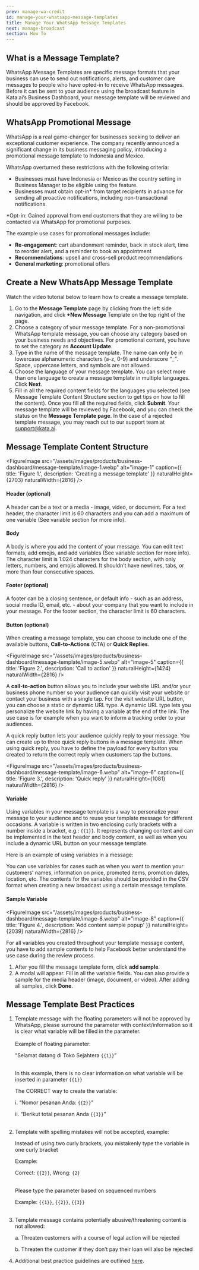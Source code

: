```yaml
---
prev: manage-wa-credit
id: manage-your-whatsapp-message-templates
title: Manage Your WhatsApp Message Templates
next: manage-broadcast
section: How To
---
```


## What is a Message Template?

WhatsApp Message Templates are specific message formats that your business can use to send out notifications, alerts, and customer care messages to people who have opted-in to receive WhatsApp messages. Before it can be sent to your audience using the broadcast feature in Kata.ai’s Business Dashboard, your message template will be reviewed and should be approved by Facebook.

## WhatsApp Promotional Message

WhatsApp is a real game-changer for businesses seeking to deliver an exceptional customer experience. The company recently announced a significant change in its business messaging policy, introducing a promotional message template to Indonesia and Mexico.

WhatsApp overturned these restrictions with the following criteria:

- Businesses must have Indonesia or Mexico as the country setting in Business Manager to be eligible using the feature.
- Businesses must obtain opt-in\* from target recipients in advance for sending all proactive notifications, including non-transactional notifications.

\*Opt-in: Gained approval from end customers that they are willing to be contacted via WhatsApp for promotional purposes.

The example use cases for promotional messages include:

- **Re-engagement**: cart abandonment reminder, back in stock alert, time to reorder alert, and a reminder to book an appointment
- **Recommendations**: upsell and cross-sell product recommendations
- **General marketing**: promotional offers

## Create a New WhatsApp Message Template

Watch the video tutorial below to learn how to create a message template.

<YoutubeEmbedWrapper>
  <YoutubeEmbed id="fXY57qj5tlk" params="v=fXY57qj5tlk" title="Manage Your WhatsApp Message Templates" />
</YoutubeEmbedWrapper>

1. Go to the **Message Template** page by clicking from the left side navigation, and click **+New Message** Template on the top right of the page.
2. Choose a category of your message template. For a non-promotional WhatsApp template message, you can choose any category based on your business needs and objectives. For promotional content, you have to set the category as **Account Update**.
3. Type in the name of the message template. The name can only be in lowercase alphanumeric characters (a-z, 0-9) and underscore _“_\__”_. Space, uppercase letters, and symbols are not allowed.
4. Choose the language of your message template. You can select more than one language to create a message template in multiple languages. Click **Next**.
5. Fill in all the required content fields for the languages you selected (see Message Template Content Structure section to get tips on how to fill the content). Once you fill all the required fields, click **Submit**. Your message template will be reviewed by Facebook, and you can check the status on the **Message Template page**. In the case of a rejected template message, you may reach out to our support team at [support@kata.ai](mailto:support@kata.ai).

## Message Template Content Structure

<FigureImage
  src="/assets/images/products/business-dashboard/message-template/image-1.webp"
  alt="image-1"
  caption={{ title: 'Figure 1.', description: 'Creating a message template' }}
  naturalHeight={2703}
  naturalWidth={2816}
/>

#### Header (optional)

<FigureImage
  src="/assets/images/products/business-dashboard/message-template/image-2.webp"
  alt="image-2"
  naturalHeight={999}
  naturalWidth={2816}
/>

A header can be a text or a media - image, video, or document. For a text header, the character limit is 60 characters and you can add a maximum of one variable (See variable section for more info).

#### Body

<FigureImage
  src="/assets/images/products/business-dashboard/message-template/image-3.webp"
  alt="image-3"
  naturalHeight={1235}
  naturalWidth={2816}
/>

A body is where you add the content of your message. You can edit text formats, add emojis, and add variables (See variable section for more info). The character limit is 1.024 characters for the body section, with only letters, numbers, and emojis allowed. It shouldn’t have newlines, tabs, or more than four consecutive spaces.

#### Footer (optional)

<FigureImage
  src="/assets/images/products/business-dashboard/message-template/image-4.webp"
  alt="image-4"
  naturalHeight={660}
  naturalWidth={2816}
/>

A footer can be a closing sentence, or default info - such as an address, social media ID, email, etc. - about your company
that you want to include in your message. For the footer section, the character limit is 60 characters.

#### Button (optional)

When creating a message template, you can choose to include one of the available buttons, **Call-to-Actions** (CTA) or **Quick Replies**.

<FigureImage
  src="/assets/images/products/business-dashboard/message-template/image-5.webp"
  alt="image-5"
  caption={{ title: 'Figure 2.', description: 'Call to action' }}
  naturalHeight={1424}
  naturalWidth={2816}
/>

A **call-to-action** button allows you to include your website URL and/or your business phone number so your audience can quickly visit your website or contact your business with a single tap. For the visit website URL button, you can choose a static or dynamic URL type. A dynamic URL type lets you personalize the website link by having a variable at the end of the link. The use case is for example when you want to inform a tracking order to your audiences.

A quick reply button lets your audience quickly reply to your message. You can create up to three quick reply buttons in a message template. When using quick reply, you have to define the payload for every button you created to return the correct reply when customers tap the buttons.

<FigureImage
  src="/assets/images/products/business-dashboard/message-template/image-6.webp"
  alt="image-6"
  caption={{ title: 'Figure 3.', description: 'Quick reply' }}
  naturalHeight={1081}
  naturalWidth={2816}
/>

#### Variable

Using variables in your message template is a way to personalize your message to your audience and to reuse your template message for different occasions. A variable is written in two enclosing curly brackets with a number inside a bracket, e.g.: `{{1}}`. It represents changing content and can be implemented in the text header and body content, as well as when you include a dynamic URL button on your message template.

Here is an example of using variables in a message:

<FigureImage
  src="/assets/images/products/business-dashboard/message-template/image-7.webp"
  alt="image-7"
  naturalHeight={513}
  naturalWidth={2816}
/>

You can use variables for cases such as when you want to mention your customers’ names, information on price, promoted items,
promotion dates, location, etc. The contents for the variables should be provided in the CSV format when creating a new broadcast
using a certain message template.

#### Sample Variable

<FigureImage
  src="/assets/images/products/business-dashboard/message-template/image-8.webp"
  alt="image-8"
  caption={{ title: 'Figure 4.', description: 'Add content sample popup' }}
  naturalHeight={2039}
  naturalWidth={2816}
/>

For all variables you created throughout your template message content, you have to add sample contents to help Facebook
better understand the use case during the review process.

1. After you fill the message template form, click **add sample**.
2. A modal will appear. Fill in all the variable fields. You can also provide a sample for the media header (image, document, or video). After adding all samples, click **Done**.

## Message Template Best Practices

1. Template message with the floating parameters will not be approved by WhatsApp, please surround the parameter with context/information so it is clear what variable will be filled in the parameter.<br/><br/>
   Example of floating parameter:

   “Selamat datang di Toko Sejahtera `{{1}}`”<br/><br/>

   In this example, there is no clear information on what variable will be inserted in parameter `{{1}}`

   The CORRECT way to create the variable:

   i. “Nomor pesanan Anda: `{{2}}`”

   ii. “Berikut total pesanan Anda `{{3}}`”<br/><br/>

2. Template with spelling mistakes will not be accepted, example:

   Instead of using two curly brackets, you mistakenly type the variable in one curly bracket

   Example:

   Correct: `{{2}}`, Wrong: `{2}`<br/><br/>

   Please type the parameter based on sequenced numbers

   Example: `{{1}}`, `{{2}}`, `{{3}}`<br/><br/>

3. Template message contains potentially abusive/threatening content is not allowed:

   a. Threaten customers with a course of legal action will be rejected

   b. Threaten the customer if they don’t pay their loan will also be rejected

4. Additional best practice guidelines are outlined [here](https://developers.facebook.com/docs/whatsapp/message-templates/guidelines).

